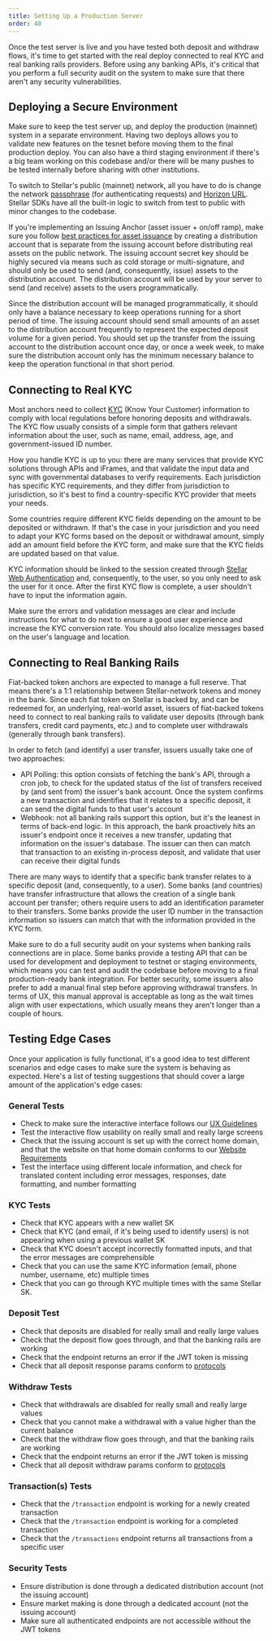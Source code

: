 ```yaml
---
title: Setting Up a Production Server
order: 40
---
```


Once the test server is live and you have tested both deposit and withdraw flows, it's time to get started with the real deploy connected to real KYC and real banking rails providers. Before using any banking APIs, it's critical that you perform a full security audit on the system to make sure that there aren't any security vulnerabilities.

## Deploying a Secure Environment

Make sure to keep the test server up, and deploy the production (mainnet) system in a separate environment. Having two deploys allows you to validate new features on the tesnet before moving them to the final production deploy. You can also have a third staging environment if there's a big team working on this codebase and/or there will be many pushes to be tested internally before sharing with other institutions.

To switch to Stellar's public (mainnet) network, all you have to do is change the network [passphrase](link) (for authenticating requests) and [Horizon URL](link). Stellar SDKs have all the built-in logic to switch from test to public with minor changes to the codebase.

If you're implementing an Issuing Anchor (asset issuer + on/off ramp), make sure you follow [best practices for asset issuance](link) by creating a distribution account that is separate from the issuing account before distributing real assets on the public network. The issuing account secret key should be highly secured via means such as cold storage or multi-signature, and should only be used to send (and, consequently, issue) assets to the distribution account. The distribution account will be used by your server to send (and receive) assets to the users programmatically.

Since the distribution account will be managed programmatically, it should only have a balance necessary to keep operations running for a short period of time. The issuing account should send small amounts of an asset to the distribution account frequently to represent the expected deposit volume for a given period. You should set up the transfer from the issuing account to the distribution account once day, or once a week week, to make sure the distribution account only has the minimum necessary balance to keep the operation functional in that short period.

## Connecting to Real KYC

Most anchors need to collect  [KYC](link) (Know Your Customer) information to comply with local regulations before honoring deposits and withdrawals. The KYC flow usually consists of a simple form that gathers relevant information about the user, such as name, email, address, age, and government-issued ID number.

How you handle KYC is up to you: there are many services that provide KYC solutions through APIs and iFrames, and that validate the input data and sync with governmental databases to verify requirements. Each jurisdiction has specific KYC requirements, and they differ from jurisdiction to jurisdiction, so it's best to find a country-specific KYC provider that meets your needs.

Some countries require different KYC fields depending on the amount to be deposited or withdrawn. If that's the case in your jurisdiction and you need to adapt your KYC forms based on the deposit or withdrawal amount, simply add an amount field before the KYC form, and make sure that the KYC fields are updated based on that value.

KYC information should be linked to the session created through [Stellar Web Authentication](link) and, consequently, to the user, so you only need to ask the user for it once. After the first KYC flow is complete, a user shouldn't have to input the information again.

Make sure the errors and validation messages are clear and include instructions for what to do next to ensure a good user experience and increase the KYC conversion rate. You should also localize messages based on the user's language and location.

## Connecting to Real Banking Rails

Fiat-backed token anchors are expected to manage a full reserve.  That means there's a 1:1 relationship between Stellar-network tokens and money in the bank.  Since each fiat token on Stellar is backed by, and can be redeemed for, an underlying, real-world asset, issuers of fiat-backed tokens need to connect to real banking rails to validate user deposits (through bank transfers, credit card payments, etc.) and to complete user withdrawals (generally through bank transfers).

In order to fetch (and identify) a user transfer, issuers usually take one of two approaches:

* API Polling: this option consists of fetching the bank's API, through a cron job, to check for the updated status of the list of transfers received by (and sent from) the issuer's bank account. Once the system confirms a new transaction and identifies that it relates to a specific deposit, it can send the digital funds to that user's account
* Webhook: not all banking rails support this option, but it's the leanest in terms of back-end logic. In this approach, the bank proactively hits an issuer's endpoint once it receives a new transfer, updating that information on the issuer's database. The issuer can then can match that transaction to an existing in-process deposit, and validate that user can receive their digital funds

There are many ways to identify that a specific bank transfer relates to a specific deposit (and, consequently, to a user). Some banks (and countries) have transfer infrastructure that allows the creation of a single bank account per transfer; others require users to add an identification parameter to their transfers.  Some banks provide the user ID number in the transaction information so issuers can match that with the information provided in the KYC form.

Make sure to do a full security audit on your systems when banking rails connections are in place. Some banks provide a testing API that can be used for development and deployment to testnet or staging environments, which means you can test and audit the codebase before moving to a final production-ready bank integration. For better security, some issuers also prefer to add a manual final step before approving withdrawal transfers. In terms of UX, this manual approval is acceptable as long as the wait times align with user expectations, which usually means they aren't longer than a couple of hours. 

## Testing Edge Cases

Once your application is fully functional, it's a good idea to test different scenarios and edge cases to make sure the system is behaving as expected. Here's a list of testing suggestions that should cover a large amount of the application's edge cases:

### General Tests

* Check to make sure the interactive interface follows our [UX Guidelines](link)
* Test the interactive flow usability on really small and really large screens
* Check that the issuing account is set up with the correct home domain, and that the website on that home domain conforms to our [Website Requirements](link)
* Test the interface using different locale information, and check for translated content including error messages, responses, date formatting, and number formatting

### KYC Tests

* Check that KYC appears with a new wallet SK
* Check that KYC (and email, if it's being used to identify users) is not appearing when using a previous wallet SK
* Check that KYC doesn't accept incorrectly formatted inputs, and that the error messages are comprehensible
* Check that you can use the same KYC information (email, phone number, username, etc) multiple times
* Check that you can go through KYC multiple times with the same Stellar SK.

### Deposit Test

* Check that deposits are disabled for really small and really large values
* Check that the deposit flow goes through, and that the banking rails are working
* Check that the endpoint returns an error if the JWT token is missing
* Check that all deposit response params conform to [protocols](link)

### Withdraw Tests

* Check that withdrawals are disabled for really small and really large values
* Check that you cannot make a withdrawal with a value higher than the current balance
* Check that the withdraw flow goes through, and that the banking rails are working
* Check that  the endpoint returns an error if the JWT token is missing
* Check that all deposit withdraw params conform to [protocols](link)

### Transaction(s) Tests

* Check that the `/transaction` endpoint is working for a newly created transaction
* Check that the `/transaction` endpoint is working for a completed transaction
* Check that the `/transactions` endpoint returns all transactions from a specific user

### Security Tests

* Ensure distribution is done through a dedicated distribution account (not the issuing account)
* Ensure market making is done through a dedicated account (not the issuing account)
* Make sure all authenticated endpoints are not accessible without the JWT tokens
